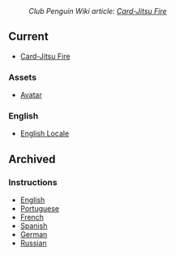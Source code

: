 :''Club Penguin Wiki article: [[clubpenguinwiki:Card-Jitsu Fire|Card-Jitsu Fire]]''
==Current==
*[http://media1.clubpenguin.com/play/v2/games/fire/fire.swf Card-Jitsu Fire]

===Assets===
*[http://media1.clubpenguin.com/play/v2/games/fire/assets/avatar.swf Avatar]

===English===
*[http://media1.clubpenguin.com/play/v2/games/fire/lang/en/locale.swf English Locale]

==Archived==
===Instructions===
*[[Media:ENInstructionsCardJitsuFire.swf|English]]
*[[Media:PTInstructionsCardJitsuFire.swf|Portuguese]]
*[[Media:FRInstructionsCardJitsuFire.swf|French]]
*[[Media:ESInstructionsCardJitsuFire.swf|Spanish]]
*[[Media:DEInstructionsCardJitsuFire.swf|German]]
*[[Media:RUInstructionsCardJitsuFire.swf|Russian]]